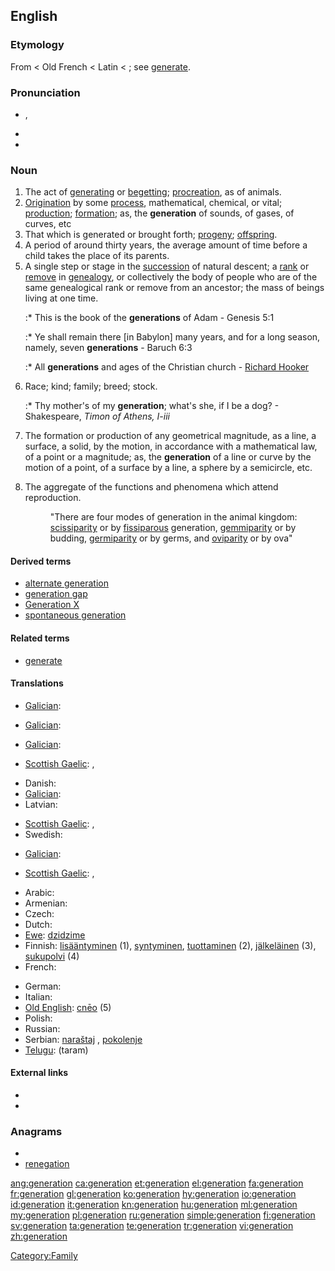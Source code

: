 {{also|Generation|génération}}
==English==
{{wikipedia|Generation}}

===Etymology===
From {{etyl|enm}} {{term|generacioun}} < Old French {{term|génération}} < Latin {{term|generatio}} < {{term|generare||to beget, generate}}; see [[generate]].

===Pronunciation===
* {{IPA|/ˌʤɛnəˈɹeɪʃən/}}, {{SAMPA|/%dZEn@"reIS@n/}}
* {{audio|en-us-generation.ogg|Audio (US)}}
* {{rhymes|eɪʃǝn}}

===Noun===
{{en-noun}}

# The act of [[generating]] or [[begetting]]; [[procreation]], as of animals.
# [[origination|Origination]] by some [[process]], mathematical, chemical, or vital; [[production]]; [[formation]]; as, the '''generation''' of sounds, of gases, of curves, etc
# That which is generated or brought forth; [[progeny]]; [[offspring]].
# A period of around thirty years, the average amount of time before a child takes the place of its parents.
# A single step or stage in the [[succession]] of natural descent; a [[rank]] or [[remove]] in [[genealogy]], or collectively the body of people who are of the same genealogical rank or remove from an ancestor; the mass of beings living at one time.
#:* This is the book of the '''generations''' of Adam - Genesis 5:1
#:* Ye shall remain there [in Babylon] many years, and for a long season, namely, seven '''generations''' - Baruch 6:3
#:* All '''generations''' and ages of the Christian church - [[w:Richard Hooker|Richard Hooker]]
# Race; kind; family; breed; stock.
#:* Thy mother's of my '''generation'''; what's she, if I be a dog? - Shakespeare, ''Timon of Athens, I-iii''
# {{geometry}} The formation or production of any geometrical magnitude, as a line, a surface, a solid, by the motion, in accordance with a mathematical law, of a point or a magnitude; as, the '''generation''' of a line or curve by the motion of a point, of a surface by a line, a sphere by a semicircle, etc.
# {{biology}} The aggregate of the functions and phenomena which attend reproduction.
#: "There are four modes of generation in the animal kingdom: [[scissiparity]] or by [[fissiparous]] generation, [[gemmiparity]] or by budding, [[germiparity]] or by germs, and [[oviparity]] or by ova"

====Derived terms====
* [[alternate generation]]
* [[generation gap]]
* [[Generation X]]
* [[spontaneous generation]]

====Related terms====
* [[generate]]

====Translations====
{{trans-top|act of generating or begetting}}
* [[Galician]]: {{t+|gl|xeración|f|xs=Galician}}
{{trans-mid}}
{{trans-bottom}}

{{trans-top|origination by some process}}
* [[Galician]]: {{t+|gl|xeración|f|xs=Galician}}
{{trans-mid}}
{{trans-bottom}}

{{trans-top|that which is generated or brought forth}}
{{trans-mid}}
{{trans-bottom}}

{{trans-top|period of around thirty years}}
* [[Galician]]: {{t+|gl|xeración|f|xs=Galician}}
{{trans-mid}}
* [[Scottish Gaelic]]: {{t-|gd|ginealach|m|xs=Scottish Gaelic}},  {{t-|gd|linn|m|f|xs=Scottish Gaelic}}
{{trans-bottom}}

{{trans-top|single step in the succession of natural descent}}
* Danish: {{t|da|generation}}
* [[Galician]]: {{t+|gl|xeración|f|xs=Galician}}
* Latvian: {{t|lv|paaudze}}
{{trans-mid}}
* [[Scottish Gaelic]]: {{t-|gd|ginealach|m|xs=Scottish Gaelic}},  {{t-|gd|linn|m|f|xs=Scottish Gaelic}}
* Swedish: {{t|sv|generation}}
{{trans-bottom}}

{{trans-top|race, kind, family}}
* [[Galician]]: {{t+|gl|xeración|f|xs=Galician}}
{{trans-mid}}
* [[Scottish Gaelic]]: {{t-|gd|ginealach|m|xs=Scottish Gaelic}},  {{t-|gd|linn|m|f|xs=Scottish Gaelic}}
{{trans-bottom}}

{{trans-top|geometry}}
{{trans-mid}}
{{trans-bottom}}

{{trans-top|biology}}
{{trans-mid}}
{{trans-bottom}}

{{checktrans-top|fixme=the act of generating or begetting}}
* Arabic: {{t|ar|جيل|m|tr=jiil}}
* Armenian: {{t-|hy|սերունդ|tr=serund}}
* Czech: {{t-|cs|generace|f}}
* Dutch: {{t+|nl|generatie}}
* [[Ewe]]: [[dzidzime]] {{n}}
* Finnish: [[lisääntyminen]] (1), [[syntyminen]], [[tuottaminen]] (2), [[jälkeläinen]] (3), [[sukupolvi]] (4)
* French: {{t+|fr|génération}}
{{checktrans-mid}}
* German: {{t+|de|Generation|f}}
* Italian: {{t-|it|generazione|f}}
* [[Old English]]: [[cneo|cnēo]] {{n}} (5)
* Polish: {{t-|pl|pokolenie|n}}
* Russian: {{t+|ru|поколение|f}}
* Serbian: [[naraštaj]] {{m}}, [[pokolenje]] {{n}}
* [[Telugu]]: {{t|te|తరం}} (taram)
{{checktrans-bottom}}

====External links====
* {{R:Webster 1913}}
* {{R:Century 1911}}

===Anagrams===
* {{alphagram|aeeginnort}}
* [[renegation#English|renegation]]

[[Category:Family]]

[[ang:generation]]
[[ca:generation]]
[[et:generation]]
[[el:generation]]
[[fa:generation]]
[[fr:generation]]
[[gl:generation]]
[[ko:generation]]
[[hy:generation]]
[[io:generation]]
[[id:generation]]
[[it:generation]]
[[kn:generation]]
[[hu:generation]]
[[ml:generation]]
[[my:generation]]
[[pl:generation]]
[[ru:generation]]
[[simple:generation]]
[[fi:generation]]
[[sv:generation]]
[[ta:generation]]
[[te:generation]]
[[tr:generation]]
[[vi:generation]]
[[zh:generation]]